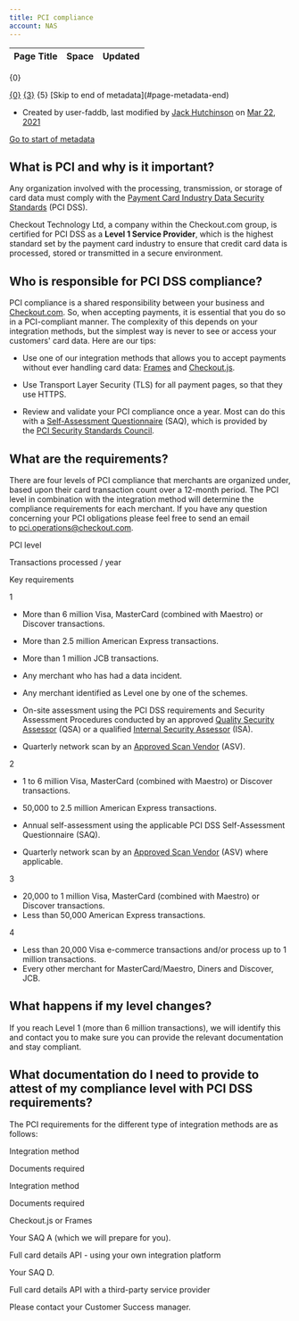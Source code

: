 ```yaml
---
title: PCI compliance
account: NAS
---
```


<table class="aui"> <thead> <tr class="header"> <th class="search-result-title">Page Title</th> <th class="search-result-space">Space</th> <th class="search-result-date">Updated</th> </tr> </thead> </table> <p class="search-result-count">{0}</p> <tr class="search-result"> <td class="search-result-title"><a href="{1}" class="content-type-{2}"><span>{0}</span></a></td> <td class="search-result-space"><a class="space" href="/display/{4}/" title="{3}">{3}</a></td> <td class="search-result-date"><span class="date" title="{6}">{5}</span></td> </tr> [Skip to end of metadata](#page-metadata-end)

*   Created by user-faddb, last modified by [Jack Hutchinson](    /display/~jack.hutchinson
    ) on [Mar 22, 2021](/pages/diffpagesbyversion.action?pageId=8488715&selectedPageVersions=2&selectedPageVersions=3 "Show changes")

[Go to start of metadata](#page-metadata-start)

What is PCI and why is it important?
------------------------------------

Any organization involved with the processing, transmission, or storage of card data must comply with the [Payment Card Industry Data Security Standards](https://www.pcisecuritystandards.org/security_standards) (PCI DSS).

Checkout Technology Ltd, a company within the Checkout.com group, is certified for PCI DSS as a **Level 1 Service Provider**, which is the highest standard set by the payment card industry to ensure that credit card data is processed, stored or transmitted in a secure environment.

Who is responsible for PCI DSS compliance?
------------------------------------------

PCI compliance is a shared responsibility between your business and [Checkout.com](http://Checkout.com). So, when accepting payments, it is essential that you do so in a PCI-compliant manner. The complexity of this depends on your integration methods, but the simplest way is never to see or access your customers' card data. Here are our tips:

*   Use one of our integration methods that allows you to accept payments without ever handling card data: [Frames](/display/DOCS/Frames) and [Checkout.js](/display/AR/Checkout.js).
    
*   Use Transport Layer Security (TLS) for all payment pages, so that they use HTTPS.
    
*   Review and validate your PCI compliance once a year. Most can do this with a [Self-Assessment Questionnaire](https://www.pcisecuritystandards.org/document_library?category=saqs#results) (SAQ), which is provided by the [PCI Security Standards Council](https://www.pcisecuritystandards.org/).
    

What are the requirements?
--------------------------

There are four levels of PCI compliance that merchants are organized under, based upon their card transaction count over a 12-month period. The PCI level in combination with the integration method will determine the compliance requirements for each merchant. If you have any question concerning your PCI obligations please feel free to send an email to [pci.operations@checkout.com](mailto:pci.operations@checkout.com).

PCI level

Transactions processed / year

Key requirements

1

*   More than 6 million Visa, MasterCard (combined with Maestro) or Discover transactions.
*   More than 2.5 million American Express transactions.
*   More than 1 million JCB transactions.
*   Any merchant who has had a data incident.
*   Any merchant identified as Level one by one of the schemes.

*   On-site assessment using the PCI DSS requirements and Security Assessment Procedures conducted by an approved [Quality Security Assessor](https://www.pcisecuritystandards.org/assessors_and_solutions/qualified_security_assessors) (QSA) or a qualified [Internal Security Assessor](https://www.pcisecuritystandards.org/program_training_and_qualification/internal_security_assessor_certification) (ISA).
*   Quarterly network scan by an [Approved Scan Vendor](https://www.pcisecuritystandards.org/assessors_and_solutions/approved_scanning_vendors) (ASV).

2

*   1 to 6 million Visa, MasterCard (combined with Maestro) or Discover transactions.
*   50,000 to 2.5 million American Express transactions.

*   Annual self-assessment using the applicable PCI DSS Self-Assessment Questionnaire (SAQ).
*   Quarterly network scan by an [Approved Scan Vendor](https://www.pcisecuritystandards.org/assessors_and_solutions/approved_scanning_vendors) (ASV) where applicable.

3

*   20,000 to 1 million Visa, MasterCard (combined with Maestro) or Discover transactions.
*   Less than 50,000 American Express transactions.

4

*   Less than 20,000 Visa e-commerce transactions and/or process up to 1 million transactions.
*   Every other merchant for MasterCard/Maestro, Diners and Discover, JCB.

What happens if my level changes?
---------------------------------

If you reach Level 1 (more than 6 million transactions), we will identify this and contact you to make sure you can provide the relevant documentation and stay compliant.

What documentation do I need to provide to attest of my compliance level with PCI DSS requirements?
---------------------------------------------------------------------------------------------------

The PCI requirements for the different type of integration methods are as follows:

Integration method

Documents required

Integration method

Documents required

Checkout.js or Frames

Your SAQ A (which we will prepare for you).

Full card details API - using your own integration platform

Your SAQ D.

Full card details API with a third-party service provider

Please contact your Customer Success manager.
